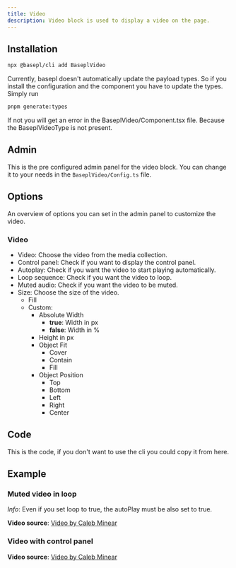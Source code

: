 ```yaml
---
title: Video
description: Video block is used to display a video on the page.
---
```


## Installation

```bash
npx @basepl/cli add BaseplVideo
```

Currently, basepl doesn't automatically update the payload types. So if you install the configuration and the component you have to update the types.
Simply run

```bash
pnpm generate:types
```

If not you will get an error in the BaseplVideo/Component.tsx file. Because the BaseplVideoType is not present.

## Admin

This is the pre configured admin panel for the video block.
You can change it to your needs in the `BaseplVideo/Config.ts` file.

<DocsImage
  imagePath="video-admin-layout.png"
  alt="Video settings in the admin panel."
/>

## Options

An overview of options you can set in the admin panel to customize the video.

### Video

- Video: Choose the video from the media collection.
- Control panel: Check if you want to display the control panel.
- Autoplay: Check if you want the video to start playing automatically.
- Loop sequence: Check if you want the video to loop.
- Muted audio: Check if you want the video to be muted.
- Size: Choose the size of the video.
  - Fill
  - Custom:
    - Absolute Width
      - **true**: Width in px
      - **false**: Width in %
    - Height in px
    - Object Fit
      - Cover
      - Contain
      - Fill
    - Object Position
      - Top
      - Bottom
      - Left
      - Right
      - Center

## Code

This is the code, if you don't want to use the cli you could copy it from here.

<BlockPreview
  name="BaseplVideo"
  description="A basic reusable block for the media collection only handling videos."
/>

## Example

### Muted video in loop

_Info_: Even if you set loop to true, the autoPlay must be also set to true.

<ComponentPreview
  name="video-loop-silent"
  description="A loop that will run in a loop without tone."
/>
**Video source**: [Video by Caleb
Minear](https://www.pexels.com/video/a-pink-flower-in-the-snow-14446908/)

### Video with control panel

<ComponentPreview
  name="video-control-panel"
  description="A video with a control panel."
/>
**Video source**: [Video by Caleb
Minear](https://www.pexels.com/video/a-pink-flower-in-the-snow-14446908/)
